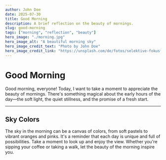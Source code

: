 ```yaml
---
author: John Doe
date: 2025-07-30
title: Good Morning
description: A brief reflection on the beauty of mornings.
slug: good-morning
tags: ["morning", "reflection", "beauty"]
hero_image: "./morning.jpg"
hero_image_alt: "A beautiful morning sky"
hero_image_credit_text: "Photo by John Doe"
hero_image_credit_link: "https://unsplash.com/de/fotos/selektive-fokusfotografie-von-wassertropfen-auf-grasern--N_UwPdUs7E"
---
```


# Good Morning

Good morning, everyone! Today, I want to take a moment to appreciate the beauty of mornings.
There's something magical about the early hours of the day—the soft light, the quiet stillness,
and the promise of a fresh start.

---

## Sky Colors

The sky in the morning can be a canvas of colors, from soft pastels to vibrant oranges and pinks.
It's a reminder that each day is unique and full of possibilities. Take a moment to look up
and enjoy the view. Whether you're sipping your coffee or taking a walk, let the beauty of
the morning inspire you.
